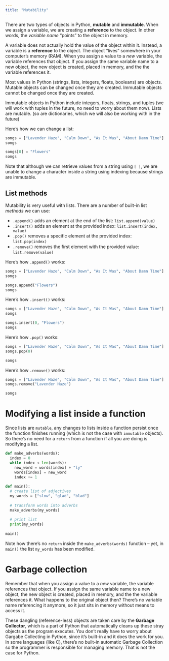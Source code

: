 ```yaml
---
title: "Mutability"
---
```


There are two types of objects in Python, **mutable** and **immutable**. When we assign a variable, we are creating a **reference** to the object. In other words, the *variable name* "points" to the object in memory.

A variable does not actually hold the value of the object within it. Instead, a variable is a **reference** to the object. The object "lives" somewhere in your computer's memory (RAM). When you assign a value to a *new* variable, the variable references that object. If you assign the same variable name to a new object, the new object is created, placed in memory, and the the variable references it.

Most values in Python (strings, lists, integers, floats, booleans) are objects. Mutable objects can be changed once they are created. Immutable objects cannot be changed once they are created.

Immutable objects in Python include integers, floats, strings, and tuples (we will work with tuples in the future, no need to worry about them now). Lists are mutable. (so are dictionaries, which we will also be working with in the future)

Here's how we can change a list:

```python
songs = ["Lavender Haze", "Calm Down", "As It Was", "About Damn Time"]
songs
```

```python
songs[0] = "Flowers"
songs
```

Note that although we can retrieve values from a string using `[ ]`, we are unable to change a character inside a string using indexing because strings are immutable.

## List methods

Mutability is very useful with lists. There are a number of built-in list *methods* we can use:

-   `.append()` adds an element at the end of the list: `list.append(value)`
-   `.insert()` adds an element at the provided index: `list.insert(index, value)`
-   `.pop()` removes a specific element at the provided index: `list.pop(index)`
-   `.remove()` removes the first element with the provided value: `list.remove(value)`

Here's how `.append()` works:

```python
songs = ["Lavender Haze", "Calm Down", "As It Was", "About Damn Time"]
songs
```

```python
songs.append("Flowers")
songs
```

Here's how `.insert()` works:

```python
songs = ["Lavender Haze", "Calm Down", "As It Was", "About Damn Time"]
songs
```

```python
songs.insert(0, "Flowers")
songs
```

Here's how `.pop()` works:

```python
songs = ["Lavender Haze", "Calm Down", "As It Was", "About Damn Time"]
songs.pop(0)
```

```python
songs
```

Here's how `.remove()` works:

```python
songs = ["Lavender Haze", "Calm Down", "As It Was", "About Damn Time"]
songs.remove("Lavender Haze")
```

```python
songs
```

# Modifying a list inside a function

Since lists are `mutable`, any changes to lists inside a function persist once the function finishes running (which is not the case with `immutable` objects). So there's no need for a `return` from a function if all you are doing is modifying a list.

```python
def make_adverbs(words):
  index = 0
  while index < len(words):
    new_word = words[index] + "ly"
    words[index] = new_word
    index += 1
    
def main():
  # create list of adjectives
  my_words = ["slow", "glad", "blad"]
  
  # transform words into adverbs
  make_adverbs(my_words)
  
  # print list
  print(my_words)
  
main()
```

Note how there's no `return` inside the `make_adverbs(words)` function -- yet, in `main()` the list `my_words` has been modified.

# Garbage collection

Remember that when you assign a value to a *new* variable, the variable references that object. If you assign the same variable name to a new object, the new object is created, placed in memory, and the the variable references it. What happens to the original object then? There's no variable name referencing it anymore, so it just sits in memory without means to access it.

These dangling (reference-less) objects are taken care by the **Garbage Collector**, which is a part of Python that automatically cleans up these stray objects as the program executes. You don't really have to worry about Gargabe Collecting in Python, since it's built-in and it does the work for you. In some languages (like C), there's no built-in automatic Garbage Collection so the programmer is responsible for managing memory. That is not the case for Python.
